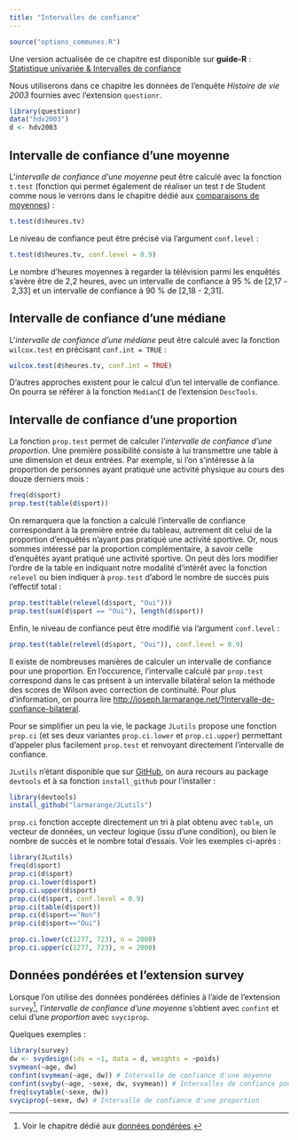 ```yaml
---
title: "Intervalles de confiance"
---
```


```r
source("options_communes.R")
```

<div class="guide-R">
Une version actualisée de ce chapitre est disponible sur **guide-R** : [Statistique univariée & Intervalles de confiance](https://larmarange.github.io/guide-R/analyses/statistique-univariee.html)
</div>

Nous utiliserons dans ce chapitre les données de l'enquête *Histoire de vie 2003*
fournies avec l'extension `questionr`{.pkg}.

```r
library(questionr)
data("hdv2003")
d <- hdv2003
```

## Intervalle de confiance d'une moyenne{#ic_moyenne}

L'<dfn>intervalle de confiance d'une moyenne</dfn><dfn data-index="moyenne, intervalle de confiance"></dfn><dfn data-index="intervalle de confiance"></dfn>
peut être calculé avec la fonction `t.test`{data-pkg="stats"}
(fonction qui permet également de réaliser un test *t* de Student comme nous le verrons dans le chapitre
dédié aux [comparaisons de moyennes](comparaisons-moyennes-et-proportions.html)) :

```r
t.test(d$heures.tv)
```

Le niveau de confiance peut être précisé via l'argument `conf.level` :

```r
t.test(d$heures.tv, conf.level = 0.9)
```

Le nombre d'heures moyennes à regarder la télévision parmi les enquêtés s'avère être de 2,2 heures,
avec un intervalle de confiance à 95 % de [2,17 - 2,33] et un intervalle de confiance à 90 % de 
[2,18 - 2,31].


## Intervalle de confiance d'une médiane{#ic_mediane}

L'<dfn>intervalle de confiance d'une médiane</dfn><dfn data-index="médiane, intervalle de confiance"></dfn>
peut être calculé avec la fonction `wilcox.test`{data-pkg="stats"}
en précisant `conf.int = TRUE` :

```r
wilcox.test(d$heures.tv, conf.int = TRUE)
```

D'autres approches existent pour le calcul d'un tel intervalle de confiance. On pourra se référer à la fonction `MedianCI`{data-pkg="DescTools"} de l'extension `DescTools`{.pkg}.

## Intervalle de confiance d'une proportion{#ic_proportion}

La fonction `prop.test`{data-pkg="stats"} permet de calculer 
l'<dfn>intervalle de confiance d'une proportion</dfn><dfn data-index="proportion, intervalle de confiance"></dfn><dfn data-index="intervalle de confiance"></dfn>.
Une première possibilité consiste à lui transmettre une table à une dimension et deux entrées. 
Par exemple, si l'on s'intéresse à la proportion de personnes ayant pratiqué une activité 
physique au cours des douze derniers mois :

```r
freq(d$sport)
prop.test(table(d$sport))
```

On remarquera que la fonction a calculé l'intervalle de confiance correspondant à la première entrée
du tableau, autrement dit celui de la proportion d'enquêtés n'ayant pas pratiqué une activité sportive.
Or, nous sommes intéressé par la proportion complémentaire, à savoir celle d'enquêtés ayant pratiqué
une activité sportive. On peut dès lors modifier l'ordre de la table en indiquant notre modalité d'intérêt
avec la fonction `relevel`{data-pkg="stats"} ou bien indiquer à `prop.test`{data-pkg="stats"} 
d'abord le nombre de succès puis l'effectif total :

```r
prop.test(table(relevel(d$sport, "Oui")))
prop.test(sum(d$sport == "Oui"), length(d$sport))
```

Enfin, le niveau de confiance peut être modifié via l'argument `conf.level` :

```r
prop.test(table(relevel(d$sport, "Oui")), conf.level = 0.9)
```

<div class="note">
Il existe de nombreuses manières de calculer un intervalle de confiance pour une proportion.
En l'occurence, l'intervalle calculé par `prop.test`{data-pkg="stats"} correspond dans le
cas présent à un intervalle bilatéral selon la méthode des scores de Wilson avec correction de continuité.
Pour plus d'information, on pourra lire <http://joseph.larmarange.net/?Intervalle-de-confiance-bilateral>.
</div>

<div class="note">
Pour se simplifier un peu la vie, le package `JLutils`{.pkg} propose
une fonction `prop.ci`{data-pkg="JLutils"} (et ses deux variantes `prop.ci.lower`{data-pkg="JLutils"}
et `prop.ci.upper`{data-pkg="JLutils"}) permettant d'appeler plus facilement `prop.test`{data-pkg="stats"}
et renvoyant directement l'intervalle de confiance. 


`JLutils`{.pkg} n'étant disponible que sur
[GitHub](https://github.com/larmarange/JLutils), on aura recours au package 
`devtools`{.pkg} et à sa fonction `install_github`{data-pkg="devtools"}
pour l'installer :

```r
library(devtools)
install_github("larmarange/JLutils")
```

`prop.ci`{data-pkg="JLutils"} fonction accepte directement un tri à plat 
obtenu avec `table`{data-pkg="base"}, un vecteur de données, un vecteur logique (issu d'une condition),
ou bien le nombre de succès et le nombre total d'essais. Voir les exemples ci-après :

```r
library(JLutils)
freq(d$sport)
prop.ci(d$sport)
prop.ci.lower(d$sport)
prop.ci.upper(d$sport)
prop.ci(d$sport, conf.level = 0.9)
prop.ci(table(d$sport))
prop.ci(d$sport=="Non")
prop.ci(d$sport=="Oui")

prop.ci.lower(c(1277, 723), n = 2000)
prop.ci.upper(c(1277, 723), n = 2000)
```
</div>

## Données pondérées et l'extension survey{#survey}

Lorsque l'on utilise des données pondérées définies à l'aide de l'extension `survey`{.pkg}^[Voir le chapitre dédié aux [données pondérées](donnees-ponderees.html#survey).], l'<dfn>intervalle de confiance d'une moyenne</dfn><dfn data-index="moyenne, intervalle de confiance"></dfn>
s'obtient avec `confint`{data-pkg="survey" data-rdoc="surveysummary"}
et celui d'une <dfn data-index="intervalle de confiance d'une proportion">proportion</dfn><dfn data-index="proportion, intervalle de confiance"></dfn> avec `svyciprop`{data-pkg="survey"}.

Quelques exemples :

```r
library(survey)
dw <- svydesign(ids = ~1, data = d, weights = ~poids)
svymean(~age, dw)
confint(svymean(~age, dw)) # Intervalle de confiance d'une moyenne
confint(svyby(~age, ~sexe, dw, svymean)) # Intervalles de confiance pour chaque sexe
freq(svytable(~sexe, dw))
svyciprop(~sexe, dw) # Intervalle de confiance d'une proportion
```

